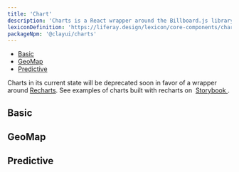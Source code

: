 ```yaml
---
title: 'Chart'
description: 'Charts is a React wrapper around the Billboard.js library with a few additional charts provided.'
lexiconDefinition: 'https://liferay.design/lexicon/core-components/charts/'
packageNpm: '@clayui/charts'
---
```



<div class="nav-toc-absolute">
<div class="nav-toc">

-   [Basic](#basic)
-   [GeoMap](#geomap)
-   [Predictive](#predictive)

</div>
</div>

<div class="clay-site-alert alert alert-warning">
	Charts in its current state will be deprecated soon in favor of a wrapper
	around <a href="https://recharts.org/">Recharts</a>. See examples of charts
	built with recharts on&nbsp;
	<a href="https://storybook.clayui.com/?path=/story/demos-recharts--line">
		Storybook
	</a>.
</div>

## Basic

<Chart />

## GeoMap

<GeoMap />

## Predictive

<Predictive />
